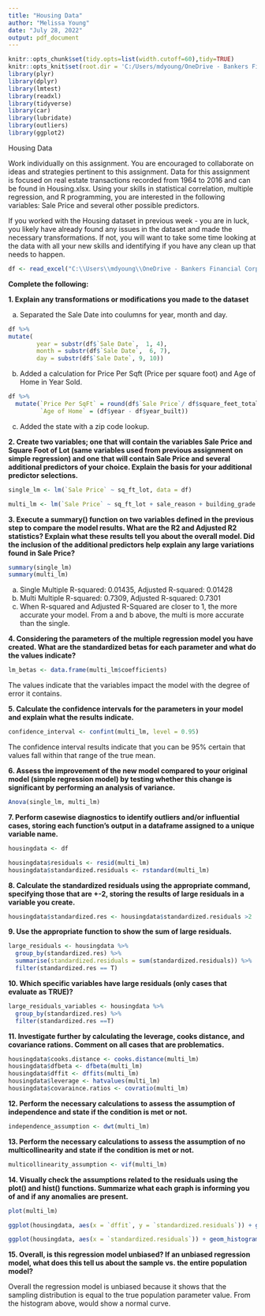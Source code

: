 ---
title: "Housing Data"
author: "Melissa Young"
date: "July 28, 2022"
output: pdf_document
---

```{r, include=FALSE, warning=FALSE, message=FALSE}
knitr::opts_chunk$set(tidy.opts=list(width.cutoff=60),tidy=TRUE)
knitr::opts_knit$set(root.dir = 'C:/Users/mdyoung/OneDrive - Bankers Financial Corporation/Documents/R/DSC 520' )
library(plyr)
library(dplyr)
library(lmtest)
library(readxl)
library(tidyverse)
library(car)
library(lubridate)
library(outliers)
library(ggplot2)
```


Housing Data

Work individually on this assignment. You are encouraged to collaborate on ideas and strategies pertinent to this assignment. Data for this assignment is focused on real estate transactions recorded from 1964 to 2016 and can be found in Housing.xlsx. Using your skills in statistical correlation, multiple regression, and R programming, you are interested in the following variables: Sale Price and several other possible predictors.

If you worked with the Housing dataset in previous week - you are in luck, you likely have already found any issues in the dataset and made the necessary transformations. If not, you will want to take some time looking at the data with all your new skills and identifying if you have any clean up that needs to happen.


```{r, echo=FALSE}
df <- read_excel("C:\\Users\\mdyoung\\OneDrive - Bankers Financial Corporation\\Documents\\R\\DSC 520\\week-6-housing.xlsx")
```




**Complete the following:**

**1. Explain any transformations or modifications you made to the dataset**

a. Separated the Sale Date into coulumns for year, month and day. 
```{r, include=FALSE}
df %>%
mutate(
        year = substr(df$`Sale Date`,  1, 4),
        month = substr(df$`Sale Date`,  6, 7),
        day = substr(df$`Sale Date`, 9, 10))
```

b. Added a calculation for Price Per Sqft (Price per square foot) and Age of Home in Year Sold. 
```{r, include=FALSE}
df %>%
  mutate(`Price Per SqFt` = round(df$`Sale Price`/ df$square_feet_total_living,2),
         `Age of Home` = (df$year - df$year_built))
```

c. Added the state with a zip code lookup.
 

**2. Create two variables; one that will contain the variables Sale Price and Square Foot of Lot (same variables used from previous assignment on simple regression) and one that will contain Sale Price and several additional predictors of your choice. Explain the basis for your additional predictor selections.**

```{r}
single_lm <- lm(`Sale Price` ~ sq_ft_lot, data = df)

multi_lm <- lm(`Sale Price` ~ sq_ft_lot + sale_reason + building_grade + square_feet_total_living + bedrooms + bath_full_count + bath_half_count + current_zoning + present_use + `year` +`month` + `day` + `Price Per SqFt` + `Age of Home in Year Sold`, data = df)

```

**3. Execute a summary() function on two variables defined in the previous step to compare the model results. What are the R2 and Adjusted R2 statistics? Explain what these results tell you about the overall model. Did the inclusion of the additional predictors help explain any large variations found in Sale Price?**
```{r}
summary(single_lm)
summary(multi_lm)
```
a. Single Multiple R-squared:  0.01435,	Adjusted R-squared:  0.01428
b. Multi Multiple R-squared:  0.7309,	Adjusted R-squared:  0.7301
c. When R-squared and Adjusted R-Squared are closer to 1, the more accurate your model. From a and b above, the multi is more accurate than the single. 

**4. Considering the parameters of the multiple regression model you have created. What are the standardized betas for each parameter and what do the values indicate?**
```{r}
lm_betas <- data.frame(multi_lm$coefficients)
```
The values indicate that the variables impact the model with the degree of error it contains.  


**5. Calculate the confidence intervals for the parameters in your model and explain what the results indicate.**
```{r}
confidence_interval <- confint(multi_lm, level = 0.95)
```
The confidence interval results indicate that you can be 95% certain that values fall within that range of the true mean. 

**6. Assess the improvement of the new model compared to your original model (simple regression model) by testing whether this change is significant by performing an analysis of variance.**
```{r}
Anova(single_lm, multi_lm)
```


**7. Perform casewise diagnostics to identify outliers and/or influential cases, storing each function's output in a dataframe assigned to a unique variable name.**
```{r}
housingdata <- df

housingdata$residuals <- resid(multi_lm)
housingdata$standardized.residuals <- rstandard(multi_lm)
```


**8. Calculate the standardized residuals using the appropriate command, specifying those that are +-2, storing the results of large residuals in a variable you create.**
```{r}
housingdata$standardized.res <- housingdata$standardized.residuals >2 | housingdata$standardized.residuals < -2
```


**9. Use the appropriate function to show the sum of large residuals.**
```{r}
large_residuals <- housingdata %>%
  group_by(standardized.res) %>%
  summarise(standardized.residuals = sum(standardized.residuals)) %>%
  filter(standardized.res == T)
```


**10. Which specific variables have large residuals (only cases that evaluate as TRUE)?**
```{r}
large_residuals_variables <- housingdata %>%
  group_by(standardized.res) %>%
  filter(standardized.res ==T)
```


**11. Investigate further by calculating the leverage, cooks distance, and covariance rations. Comment on all cases that are problematics.**
```{r}
housingdata$cooks.distance <- cooks.distance(multi_lm)
housingdata$dfbeta <- dfbeta(multi_lm)
housingdata$dffit <- dffits(multi_lm)
housingdata$leverage <- hatvalues(multi_lm)
housingdata$covaraince.ratios <- covratio(multi_lm)
```


**12. Perform the necessary calculations to assess the assumption of independence and state if the condition is met or not.**
```{r}
independence_assumption <- dwt(multi_lm)
```


**13. Perform the necessary calculations to assess the assumption of no multicollinearity and state if the condition is met or not.**
```{r}
multicollinearity_assumption <- vif(multi_lm)
```


**14. Visually check the assumptions related to the residuals using the plot() and hist() functions. Summarize what each graph is informing you of and if any anomalies are present.**
```{r, warning=FALSE, message=FALSE}
plot(multi_lm)

ggplot(housingdata, aes(x = `dffit`, y = `standardized.residuals`)) + geom_point() + xlab("Values") + ylab("Residuals") + ggtitle("Values / Standardized Residuals")

ggplot(housingdata, aes(x = `standardized.residuals`)) + geom_histogram(binwidth = .50, color = "orange", fill = "green") + xlab("Residuals") + ggtitle("Residuals Histogram")
```


**15. Overall, is this regression model unbiased? If an unbiased regression model, what does this tell us about the sample vs. the entire population model?**

Overall the regression model is unbiased because it shows that the sampling distribution is equal to the true population parameter value. From the histogram above, would show a normal curve.  